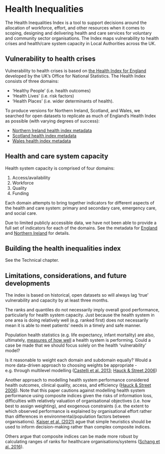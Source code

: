 # Health Inequalities

The Health Inequalities Index is a tool to support decisions around the allocation of workforce, effort, and other resources when it comes to scoping, designing and delivering health and care services for voluntary and community sector organisations. The Index maps vulnerability to health crises and health/care system capacity in Local Authorities across the UK.

## Vulnerability to health crises
Vulnerability to health crises is based on [the Health Index for England](https://www.ons.gov.uk/peoplepopulationandcommunity/healthandsocialcare/healthandwellbeing/articles/developingthehealthindexforengland/2015to2018) developed by the UK’s Office for National Statistics. The Health Index consists of three domains: 

- 'Healthy People' (i.e. health outcomes)
- 'Health Lives' (i.e. risk factors)
- 'Health Places' (i.e. wider determinants of health).

To produce versions for Northern Ireland, Scotland, and Wales, we searched for open datasets to replicate as much of England's Health Index as possible (with varying degrees of success):

- [Northern Ireland health index metadata](https://github.com/britishredcrosssociety/resilience-index/blob/main/R/vulnerability/health-inequalities/northern-ireland/metadata.md)
- [Scotland health index metadata](https://github.com/britishredcrosssociety/resilience-index/blob/main/R/vulnerability/health-inequalities/scotland/metadata.md)
- [Wales health index metadata](https://github.com/britishredcrosssociety/resilience-index/blob/main/R/vulnerability/health-inequalities/wales/metadata.md)

## Health and care system capacity
Health system capacity is comprised of four domains:

1. Access/availability
2. Workforce
3. Quality
4. Funding

Each domain attempts to bring together indicators for different aspects of the health and care system: primary and secondary care, emergency care, and social care.

Due to limited publicly accessible data, we have not been able to provide a full set of indicators for each of the domains. See the metadata for [England](https://github.com/britishredcrosssociety/resilience-index/blob/main/R/capacity/health-inequalities/england/metadata.md) and [Northern Ireland](https://github.com/britishredcrosssociety/resilience-index/blob/main/R/capacity/health-inequalities/northern-ireland/metadata.md) for details.

## Building the health inequalities index
See the Technical chapter.

## Limitations, considerations, and future developments
The index is based on historical, open datasets so will always lag 'true' vulnerability and capacity by at least three months.

The ranks and quantiles do not necessarily imply overall good performance, particularly for health system capacity. Just because the health system in one area is doing relatively well (e.g. ranked first) does not necessarily mean it is able to meet patients' needs in a timely and safe manner.

Population health statistics (e.g. life expectancy, infant mortality) are also, ultimately, [measures of how well](https://www.oecd.org/els/health-systems/1959989.pdf) a health system is performing. Could a case be made that we should focus solely on the health 'vulnerability' model?

Is it reasonable to weight each domain and subdomain equally? Would a more data-driven approach to choosing weights be appropriate - e.g. through multilevel modelling ([Castelli et al. 2013](https://www.ncbi.nlm.nih.gov/pmc/articles/PMC3726938/); [Hauck & Street 2006](https://www.sciencedirect.com/science/article/abs/pii/S0167629606000130))

Another approach to modelling health system performance considered health outcomes, clinical quality, access, and efficiency ([Hauck & Street 2006](https://www.sciencedirect.com/science/article/pii/S0167629606000130)). Note that this paper cautions against modelling health system performance using composite indices given the risks of information loss, difficulties with relatively valuation of organisational objectives (i.e. how best to assign weighting), and exogenous constraints (i.e. the extent to which observed performance is explained by organisational effort rather than differences in environmental/population factors between organisations). [Kaiser et al. (2021)](https://health-policy-systems.biomedcentral.com/articles/10.1186/s12961-021-00702-4) ague that simple heuristics should be used to inform decision-making rather than complex composite indices.

Others argue that composite indices can be made more robust by calculating ranges of ranks for healthcare organisations/systems ([Schang et al. 2016](https://www.sciencedirect.com/science/article/abs/pii/S0277953616303100?via%3Dihub)).
